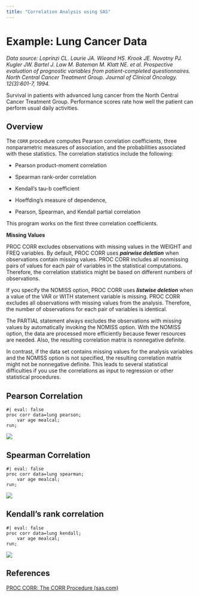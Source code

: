 ```yaml
---
title: "Correlation Analysis using SAS"
---
```


# **Example: Lung Cancer Data**

*Data source:* *Loprinzi CL. Laurie JA. Wieand HS. Krook JE. Novotny PJ. Kugler JW. Bartel J. Law M. Bateman M. Klatt NE. et al. Prospective evaluation of prognostic variables from patient-completed questionnaires. North Central Cancer Treatment Group. Journal of Clinical Oncology. 12(3):601-7, 1994.*

Survival in patients with advanced lung cancer from the North Central Cancer Treatment Group. Performance scores rate how well the patient can perform usual daily activities.

## Overview

The `CORR` procedure computes Pearson correlation coefficients, three nonparametric measures of association, and the probabilities associated with these statistics. The correlation statistics include the following:

-   Pearson product-moment correlation

-   Spearman rank-order correlation

-   Kendall's tau-b coefficient

-   Hoeffding's measure of dependence, ![](https://support.sas.com/documentation/cdl/en/procstat/63104/HTML/default/images/procstat_corr0001.png){alt=""}

-   Pearson, Spearman, and Kendall partial correlation

This program works on the first three correlation coefficients.

**Missing Values**

PROC CORR excludes observations with missing values in the WEIGHT and FREQ variables. By default, PROC CORR uses ***pairwise deletion*** when observations contain missing values. PROC CORR includes all nonmissing pairs of values for each pair of variables in the statistical computations. Therefore, the correlation statistics might be based on different numbers of observations.

If you specify the NOMISS option, PROC CORR uses ***listwise deletion*** when a value of the VAR or WITH statement variable is missing. PROC CORR excludes all observations with missing values from the analysis. Therefore, the number of observations for each pair of variables is identical.

The PARTIAL statement always excludes the observations with missing values by automatically invoking the NOMISS option. With the NOMISS option, the data are processed more efficiently because fewer resources are needed. Also, the resulting correlation matrix is nonnegative definite.

In contrast, if the data set contains missing values for the analysis variables and the NOMISS option is not specified, the resulting correlation matrix might not be nonnegative definite. This leads to several statistical difficulties if you use the correlations as input to regression or other statistical procedures.

## **Pearson Correlation**

```sas
#| eval: false
proc corr data=lung pearson;
    var age mealcal;
run;
```

![](/images/correlation/pearson.jpg){fig-align="center"}

## **Spearman Correlation**

```sas
#| eval: false
proc corr data=lung spearman; 
    var age mealcal; 
run;
```

![](/images/correlation/spearman.jpg){fig-align="center"}

## Kendall's rank correlation

```sas
#| eval: false
proc corr data=lung kendall;
    var age mealcal;
run;
```

![](/images/correlation/kendall.jpg){fig-align="center"}

## References

[PROC CORR: The CORR Procedure (sas.com)](https://support.sas.com/documentation/cdl/en/procstat/63104/HTML/default/viewer.htm#corr_toc.htm)

